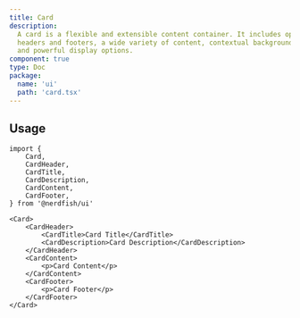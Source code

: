 ```yaml
---
title: Card
description:
  A card is a flexible and extensible content container. It includes options for
  headers and footers, a wide variety of content, contextual background colors,
  and powerful display options.
component: true
type: Doc
package:
  name: 'ui'
  path: 'card.tsx'
---
```


<ComponentExample src="/src/examples/card/demo.tsx">
	<CardDemo />
</ComponentExample>

## Usage

```tsx
import {
	Card,
	CardHeader,
	CardTitle,
	CardDescription,
	CardContent,
	CardFooter,
} from '@nerdfish/ui'
```

```tsx
<Card>
	<CardHeader>
		<CardTitle>Card Title</CardTitle>
		<CardDescription>Card Description</CardDescription>
	</CardHeader>
	<CardContent>
		<p>Card Content</p>
	</CardContent>
	<CardFooter>
		<p>Card Footer</p>
	</CardFooter>
</Card>
```
